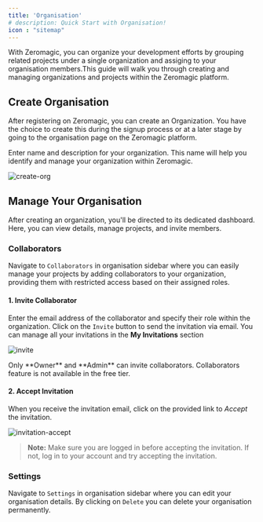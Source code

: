 ```yaml
---
title: 'Organisation'
# description: Quick Start with Organisation!  
icon : "sitemap"
---
```


With Zeromagic, you can organize your development efforts by grouping related projects under a single organization and assiging to your organisation members.This guide will walk you through creating and managing organizations and projects within the Zeromagic platform. 

## Create Organisation

After registering on Zeromagic, you can create an Organization. You have the choice to create this during the signup process or at a later stage by going to the organisation page on the Zeromagic platform.

Enter name and description for your organization. This name will help you identify and manage your organization within Zeromagic.

![create-org](/assets/images/create-org.png)
 
 
## Manage Your Organisation

After creating an organization, you'll be directed to its dedicated dashboard. Here, you can view details, manage projects, and invite members.

### Collaborators

Navigate to `Collaborators` in organisation sidebar where you can easily manage your projects by adding collaborators to your organization, providing them with restricted access based on their assigned roles. 

#### 1. Invite Collaborator
Enter the email address of the collaborator and specify their role within the organization. Click on the `Invite` button to send the invitation via email. You can manage all your invitations in the **My Invitations** section

![invite](/assets/images/invite.png)

<Note>
Only **Owner** and **Admin** can invite collaborators. Collaborators feature is not available in the free tier.
</Note>


#### 2. Accept Invitation 

When you receive the invitation email, click on the provided link to _Accept_ the invitation. 

![invitation-accept](/assets/images/invitation-accept.png)

> **Note:** Make sure you are logged in before accepting the invitation. If not, log in to your account and try accepting the invitation.

### Settings

Navigate to `Settings` in organisation sidebar where you can edit your organisation details. By clicking on `Delete` you can delete your organisation permanently.